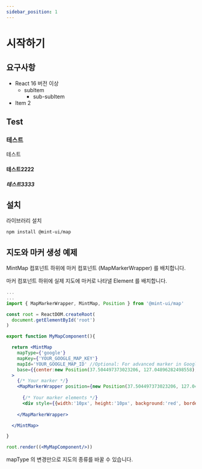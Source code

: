 ```yaml
---
sidebar_position: 1
---
```



# 시작하기

## 요구사항
- React 16 버전 이상
  - subItem
    - sub-subItem
- Item 2

## Test

### 테스트

테스트

#### 테스트2222

##### 테스트3333

## 설치

라이브러리 설치

```bash
npm install @mint-ui/map
```

## 지도와 마커 생성 예제

MintMap 컴포넌트 하위에 마커 컴포넌트 (MapMarkerWrapper) 를 배치합니다.

마커 컴포넌트 하위에 실제 지도에 마커로 나타낼 Element 를 배치합니다.

```jsx
...
...
import { MapMarkerWrapper, MintMap, Position } from '@mint-ui/map'

const root = ReactDOM.createRoot(
  document.getElementById('root')
)

export function MyMapComponent(){

  return <MintMap 
    mapType={'google'} 
    mapKey={'YOUR_GOOGLE_MAP_KEY'}
    mapId='YOUR_GOOGLE_MAP_ID' //Optional: For advanced marker in Google Maps
    base={{center:new Position(37.504497373023206, 127.04896282498558), zoomLevel:12}}
  >
    {/* Your marker */}
    <MapMarkerWrapper position={new Position(37.504497373023206, 127.04896282498558)}>
    
      {/* Your marker elements */}
      <div style={{width:'10px', height:'10px', background:'red', borderRadius:'10px'}}></div>
      
    </MapMarkerWrapper>

  </MintMap>

}

root.render((<MyMapComponent/>))
```

<SampleMap></SampleMap>

mapType 의 변경만으로 지도의 종류를 바꿀 수 있습니다.